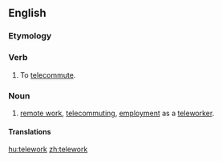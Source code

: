 ==English==

===Etymology===
{{prefix|tele|work|lang=en}}

===Verb===
{{en-verb}}

# {{context|computing|uncommon|lang=en}} To [[telecommute]].

===Noun===
{{en-noun|-}}

# [[remote work]], [[telecommuting]], [[employment]] as a [[teleworker]].

====Translations====
{{trans-see|telecommuting}}

[[hu:telework]]
[[zh:telework]]